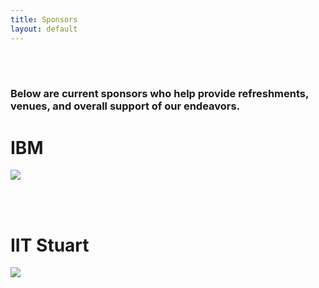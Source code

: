```yaml
---
title: Sponsors
layout: default
---
```


<style type="text/css">
.main-container {
  max-width: 1200px;
  margin-left: auto;
  margin-right: auto;
}

.navbar-collapse.in {
  display: block !important;
}
</style>

<br/>
<br/>

### Below are current sponsors who help provide refreshments, venues, and overall support of our endeavors.



# **IBM**
![](images/IBM-logo-black.png)


<br/>
<br/>


# **IIT Stuart**
![](images/IIT-Stuart-icon.jpg)

